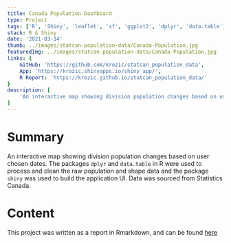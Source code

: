 ```yaml
---
title: Canada Population Dashboard
type: Project
tags: ['R', 'Shiny', 'leaflet', 'sf', 'ggplot2', 'dplyr', 'data.table']
stack: R & Shiny
date: '2021-03-14'
thumb: ../images/statcan-population-data/Canada-Population.jpg
featuredImg: ../images/statcan-population-data/Canada-Population.jpg
links: {
	GitHub: 'https://github.com/krozic/statcan_population_data',
	App: 'https://krozic.shinyapps.io/shiny_app/',
	R Report: 'https://krozic.github.io/statcan_population_data/'
}
description: [
	'An interactive map showing division population changes based on user chosen dates. The packages `dplyr` and `data.table` in R were used to process and clean the raw population and shape data and the package `shiny` was used to build the application UI. Data was sourced from Statistics Canada.'
]
---
```


# Summary

An interactive map showing division population changes based on user chosen dates. The packages `dplyr` and `data.table` in R were used to process and clean the raw population and shape data and the package `shiny` was used to build the application UI. Data was sourced from Statistics Canada.

# Content

This project was written as a report in Rmarkdown, and can be found [here](https://krozic.github.io/statcan_population_data/)